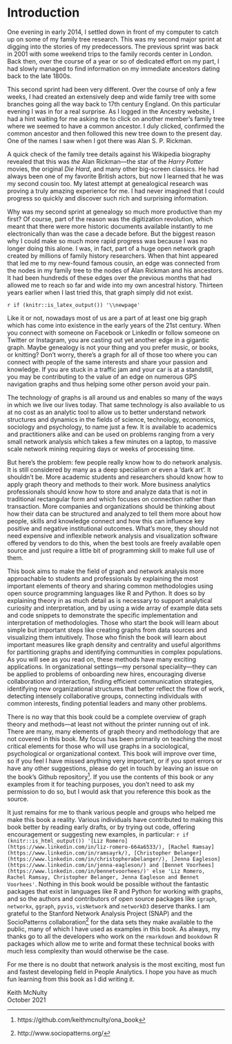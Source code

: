 # Introduction {-}

One evening in early 2014, I settled down in front of my computer to catch up on some of my family tree research.  This was my second major sprint at digging into the stories of my predecessors.  The previous sprint was back in 2001 with some weekend trips to the family records center in London.  Back then, over the course of a year or so of dedicated effort on my part, I had slowly managed to find information on my immediate ancestors dating back to the late 1800s. 

This second sprint had been very different.  Over the course of only a few weeks, I had created an extensively deep and wide family tree with some branches going all the way back to 17th century England.  On this particular evening I was in for a real surprise.  As I logged in the Ancestry website, I had a hint waiting for me asking me to click on another member's family tree where we seemed to have a common ancestor.  I duly clicked, confirmed the common ancestor and then followed this new tree down to the present day.  One of the names I saw when I got there was Alan S. P. Rickman.

A quick check of the family tree details against his Wikipedia biography revealed that this was *the* Alan Rickman---the star of the *Harry Potter* movies, the original *Die Hard*, and many other big-screen classics. He had always been one of my favorite British actors, but now I learned that he was my second cousin too.  My latest attempt at genealogical research was proving a truly amazing experience for me.  I had never imagined that I could progress so quickly and discover such rich and surprising information.  

Why was my second sprint at genealogy so much more productive than my first?  Of course, part of the reason was the digitization revolution, which meant that there were more historic documents available instantly to me electronically than was the case a decade before.  But the biggest reason why I could make so much more rapid progress was because I was no longer doing this alone.  I was, in fact, part of a huge open network graph created by millions of family history researchers.  When that hint appeared that led me to my new-found famous cousin, an edge was connected from the nodes in my family tree to the nodes of Alan Rickman and his ancestors.  It had been hundreds of these edges over the previous months that had allowed me to reach so far and wide into my own ancestral history.  Thirteen years earlier when I last tried this, that graph simply did not exist.

`r if (knitr::is_latex_output()) '\\newpage'`

Like it or not, nowadays most of us are a part of at least one big graph which has come into existence in the early years of the 21st century.  When you connect with someone on Facebook or LinkedIn or follow someone on Twitter or Instagram, you are casting out yet another edge in a gigantic graph.  Maybe genealogy is not your thing and you prefer music, or books, or knitting?  Don't worry, there's a graph for all of those too where you can connect with people of the same interests and share your passion and knowledge.  If you are stuck in a traffic jam and your car is at a standstill, you may be contributing to the value of an edge on numerous GPS navigation graphs and thus helping some other person avoid your pain.

The technology of graphs is all around us and enables so many of the ways in which we live our lives today.  That same technology is also available to us at no cost as an analytic tool to allow us to better understand network structures and dynamics in the fields of science, technology, economics, sociology and psychology, to name just a few.  It is available to academics and practitioners alike and can be used on problems ranging from a very small network analysis which takes a few minutes on a laptop, to massive scale network mining requiring days or weeks of processing time.

But here's the problem: few people really know how to do network analysis.  It is still considered by many as a deep specialism or even a 'dark art'.  It shouldn't be.  More academic students and researchers should know how to apply graph theory and methods to their work.  More business analytics professionals should know how to store and analyze data that is not in traditional rectangular form and which focuses on connection rather than transaction. More companies and organizations should be thinking about how their data can be structured and analyzed to tell them more about how people, skills and knowledge connect and how this can influence key positive and negative institutional outcomes.  What's more, they should not need expensive and inflexible network analysis and visualization software offered by vendors to do this, when the best tools are freely available open source and just require a little bit of programming skill to make full use of them.

This book aims to make the field of graph and network analysis more approachable to students and professionals by explaining the most important elements of theory and sharing common methodologies using open source programming languages like R and Python.  It does so by explaining theory in as much detail as is necessary to support analytical curiosity and interpretation, and by using a wide array of example data sets and code snippets to demonstrate the specific implementation and interpretation of methodologies.  Those who start the book will learn about simple but important steps like creating graphs from data sources and visualizing them intuitively.  Those who finish the book will learn about important measures like graph density and centrality and useful algorithms for partitioning graphs and identifying communities in complex populations.  As you will see as you read on, these methods have many exciting applications.  In organizational settings---my personal speciality---they can be applied to problems of onboarding new hires, encouraging diverse collaboration and interaction, finding efficient communication strategies, identifying new organizational structures that better reflect the flow of work, detecting intensely collaborative groups, connecting individuals with common interests, finding potential leaders and many other problems.

There is no way that this book could be a complete overview of graph theory and methods---at least not without the printer running out of ink.  There are many, many elements of graph theory and methodology that are not covered in this book.  My focus has been primarily on teaching the most critical elements for those who will use graphs in a sociological, psychological or organizational context.  This book will improve over time, so if you feel I have missed anything very important, or if you spot errors or have any other suggestions, please do get in touch by leaving an issue on the book's Github repository^[https://github.com/keithmcnulty/ona_book].  If you use the contents of this book or any examples from it for teaching purposes, you don't need to ask my permission to do so, but I would ask that you reference this book as the source. 

It just remains for me to thank various people and groups who helped me make this book a reality. Various individuals have contributed to making this book better by reading early drafts, or by trying out code, offering encouragement or suggesting new examples, in particular: `r if (knitr::is_html_output()) '[Liz Romero](https://www.linkedin.com/in/liz-romero-664a6533/), [Rachel Ramsay](https://www.linkedin.com/in/ramsayrk/), [Christopher Belanger](https://www.linkedin.com/in/christopherabelanger/), [Jenna Eagleson](https://www.linkedin.com/in/jenna-eagleson/) and [Bennet Voorhees](https://www.linkedin.com/in/bennetvoorhees/)' else 'Liz Romero, Rachel Ramsay, Christopher Belanger, Jenna Eagleson and Bennet Voorhees'`.  Nothing in this book would be possible without the fantastic packages that exist in languages like R and Python for working with graphs, and so the authors and contributors of open source packages like `igraph`, `networkx`, `ggraph`, `pyvis`, `visNetwork` and `networkD3` deserve thanks.  I am grateful to the Stanford Network Analysis Project (SNAP) and the SocioPatterns collaboration^[http://www.sociopatterns.org/] for the data sets they make available to the public, many of which I have used as examples in this book.  As always, my thanks go to all the developers who work on the `rmarkdown` and `bookdown` R packages which allow me to write and format these technical books with much less complexity than would otherwise be the case.

For me there is no doubt that network analysis is the most exciting, most fun and fastest developing field in People Analytics.  I hope you have as much fun learning from this book as I did writing it.

Keith McNulty \
October 2021




